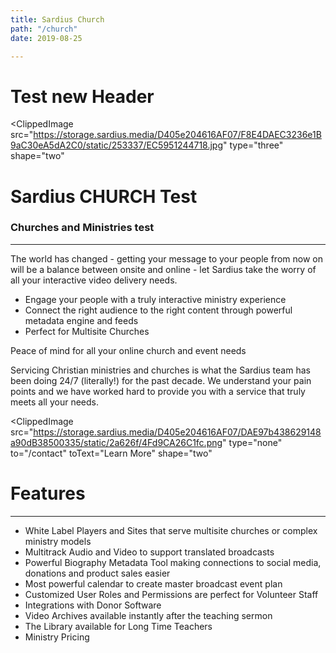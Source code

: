 ```yaml
---
title: Sardius Church
path: "/church"
date: 2019-08-25

---
```


# Test new Header

<ClippedImage
  src="https://storage.sardius.media/D405e204616AF07/F8E4DAEC3236e1B9aC30eA5dA2C0/static/253337/EC5951244718.jpg"
  type="three"
  shape="two"
>

# Sardius CHURCH Test

### Churches and Ministries test

---

The world has changed - getting your message to your people from now on will be
a balance between onsite and online - let Sardius take the worry of all your
interactive video delivery needs.

- Engage your people with a truly interactive ministry experience
- Connect the right audience to the right content through powerful metadata
  engine and feeds
- Perfect for Multisite Churches

Peace of mind for all your online church and event needs

Servicing Christian ministries and churches is what the Sardius team has been
doing 24/7 (literally!) for the past decade. We understand your pain points and
we have worked hard to provide you with a service that truly meets all your
needs.

</ClippedImage>

<ClippedImage
  src="https://storage.sardius.media/D405e204616AF07/DAE97b438629148a90dB38500335/static/2a626f/4Fd9CA26C1fc.png"
  type="none"
  to="/contact"
  toText="Learn More"
  shape="two"
>

# Features

---

- White Label Players and Sites that serve multisite churches or complex
  ministry models
- Multitrack Audio and Video to support translated broadcasts
- Powerful Biography Metadata Tool making connections to social media, donations
  and product sales easier
- Most powerful calendar to create master broadcast event plan
- Customized User Roles and Permissions are perfect for Volunteer Staff
- Integrations with Donor Software
- Video Archives available instantly after the teaching sermon
- The Library available for Long Time Teachers
- Ministry Pricing

</ClippedImage>